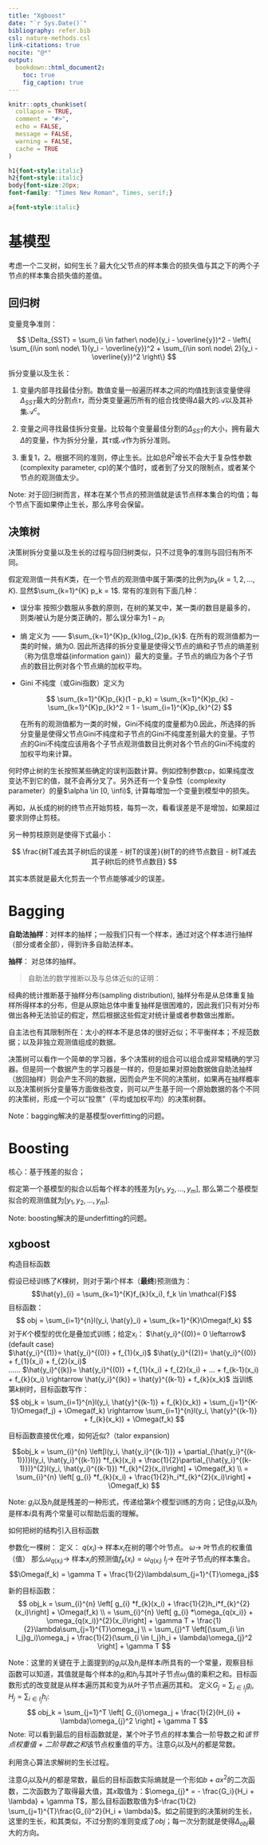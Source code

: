 ```yaml
---
title: "Xgboost"
date: "`r Sys.Date()`"
bibliography: refer.bib
csl: nature-methods.csl
link-citations: true
nocite: "@*"
output: 
  bookdown::html_document2:
    toc: true
    fig_caption: true 
---
```


```r
knitr::opts_chunk$set(
  collapse = TRUE,
  comment = "#>",
  echo = FALSE,
  message = FALSE,
  warning = FALSE,
  cache = TRUE
)
```

```css

h1{font-style:italic}
h2{font-style:italic}
body{font-size:20px;
font-family: "Times New Roman", Times, serif;}

a{font-style:italic}
```

# 基模型

考虑一个二叉树，如何生长？最大化父节点的样本集合的损失值与其之下的两个子节点的样本集合损失值的差值。

## 回归树

变量竞争准则：

$$
\Delta_{SST} = \sum_{i \in father\ node}(y_i - \overline{y})^2 - \left\{ \sum_{i\in son\ node\ 1}(y_i - \overline{y})^2 + \sum_{i\in son\ node\ 2}(y_i - \overline{y})^2 \right\}
$$

拆分变量以及生长：

1. 变量内部寻找最佳分割。数值变量一般遍历样本之间的均值找到该变量使得$\Delta_{SST}$最大的分割点$\tau$，而分类变量遍历所有的组合找使得$\Delta$最大的$\mathcal{A}$以及其补集$\mathcal{A}^c$。

2. 变量之间寻找最佳拆分变量。比较每个变量最佳分割的$\Delta_{SST}$的大小，拥有最大$\Delta$的变量，作为拆分分量，其$\tau$或$\mathcal{A}$作为拆分准则。

3. 重复1，2。根据不同的准则，停止生长。比如总$R^2$增长不会大于复杂性参数(complexity parameter, cp)的某个值时，或者到了分叉的限制点，或者某个节点的观测值太少。

Note: 对于回归树而言，样本在某个节点的预测值就是该节点样本集合的均值；每个节点下面如果停止生长，那么序号会保留。

## 决策树

决策树拆分变量以及生长的过程与回归树类似，只不过竞争的准则与回归有所不同。

假定观测值一共有$K$类，在一个节点的观测值中属于第$i$类的比例为$p_k(k = 1, 2, ..., K)$. 显然$\sum_{k=1}^{K} p_k = 1$. 常有的准则有下面几种：

- 误分率 按照少数服从多数的原则，在树的某叉中，某一类$i$的数目是最多的，则类$i$被认为是分类正确的，那么误分率为$1 - p_i$
  
- 熵 定义为 ——  $\sum_{k=1}^{K}p_{k}log_{2}p_{k}$. 在所有的观测值都为一类的时候，熵为0. 因此所选择的拆分变量是使得父节点的熵和子节点的熵差别（称为信息增益(information gain)）最大的变量。子节点的熵应为各个子节点的数目比例对各个节点熵的加权平均。
  
- Gini 不纯度（或Gini指数）定义为

  $$
  \sum_{k=1}^{K}p_{k}(1 -  p_k) = \sum_{k=1}^{K}p_{k} - \sum_{k=1}^{K}p_{k}^2 = 1 - \sum_{i=1}^{K}p_{k}^{2}
  $$

  在所有的观测值都为一类的时候，Gini不纯度的度量都为0.因此，所选择的拆分变量是使得父节点Gini不纯度和子节点的Gini不纯度差别最大的变量。子节点的Gini不纯度应该用各个子节点观测值数目比例对各个节点的Gini不纯度的加权平均来计算。

何时停止树的生长按照某些确定的误判函数计算。例如控制参数cp，如果纯度改变达不到它的值，就不会再分叉了。另外还有一个复杂性（complexity parameter）的量$\alpha \in [0, \infi)$, 计算每增加一个变量到模型中的损失。

再如，从长成的树的终节点开始剪枝，每剪一次，看看误差是不是增加，如果超过要求则停止剪枝。

另一种剪枝原则是使得下式最小：

$$
\frac{树T减去其子树t后的误差 - 树T的误差}{树T的的终节点数目 - 树T减去其子树t后的终节点数目}
$$

其实本质就是最大化剪去一个节点能够减少的误差。


# Bagging

**自助法抽样**：对样本的抽样；一般我们只有一个样本，通过对这个样本进行抽样（部分或者全部），得到许多自助法样本。

**抽样**： 对总体的抽样。

> 自助法的数学推断以及与总体近似的证明：

经典的统计推断基于抽样分布(sampling distribution), 抽样分布是从总体重复抽样所得样本的分布，但是从原始总体中重复抽样是很困难的，因此我们只有对分布做出各种无法验证的假定，然后根据这些假定对统计量或者参数做出推断。

自主法也有其限制所在：太小的样本不是总体的很好近似；不平衡样本；不规范数据；以及非独立观测值组成的数据。

决策树可以看作一个简单的学习器，多个决策树的组合可以组合成非常精确的学习器。但是同一个数据产生的学习器是一样的，但是如果对原始数据做自助法抽样（放回抽样）则会产生不同的数据，因而会产生不同的决策树，如果再在抽样概率以及决策树拆分变量等方面做些改变，则可以产生基于同一个原始数据的各个不同的决策树，形成一个可以“投票”（平均或加权平均）的决策树群。

Note：bagging解决的是基模型overfitting的问题。

# Boosting

核心：基于残差的拟合；

假定第一个基模型的拟合以后每个样本的残差为$[y_1, y_2, ..., y_m]$, 那么第二个基模型拟合的观测值就为$[y_1, y_2, ..., y_m]$.

Note: boosting解决的是underfitting的问题。

## xgboost  

构造目标函数

假设已经训练了$K$棵树，则对于第$i$个样本（**最终**)预测值为：
$$\hat{y}_{i} = \sum_{k=1}^{K}f_{k}(x_i), f_k \in \mathcal{F}$$
目标函数：
$$
 obj = \sum_{i=1}^{n}l(y_i, \hat{y}_i) + \sum_{k=1}^{K}\Omega(f_k)
$$
对于$K$个模型的优化是叠加式训练；给定$x_i$：
$\hat{y_i}^{(0)}= 0 \leftarrow$ (default case)  
$\hat{y_i}^{(1)}= \hat{y_i}^{(0)} + f_{1}(x_i)$
$\hat{y_i}^{(2)}= \hat{y_i}^{(0)} + f_{1}(x_i) + f_{2}(x_i)$  
......
$\hat{y_i}^{(k)}= \hat{y_i}^{(0)} + f_{1}(x_i) + f_{2}(x_i) + ... + f_{k-1}(x_i) + f_{k}(x_i) \rightarrow \hat{y_i}^{(k)} = \hat{y}^{(k-1)} + f_{k}(x_k)$ 
当训练第$k$树时，目标函数写作：
$$
obj_k = \sum_{i=1}^{n}l(y_i, \hat{y}^{(k-1)} + f_{k}(x_k)) + \sum_{j=1}^{K-1}\Omega(f_j) + \Omega(f_k) \rightarrow  \sum_{i=1}^{n}l(y_i, \hat{y}^{(k-1)} + f_{k}(x_k)) +  \Omega(f_k)
$$

目标函数直接优化难，如何近似?（talor expansion)

$$obj_k = \sum_{i}^{n} \left[l(y_i, \hat{y_i}^{(k-1)}) + \partial_{\hat{y_i}^{(k-1)})}l(y_i, \hat{y_i}^{(k-1)}) *f_{k}(x_i) + \frac{1}{2}\partial_{\hat{y_i}^{(k-1)})}^{2}l(y_i, \hat{y_i}^{(k-1)}) *f_{k}^{2}(x_i)\right] + \Omega(f_k)  \\
= \sum_{i}^{n} \left[ g_{i} *f_{k}(x_i) + \frac{1}{2}h_i*f_{k}^{2}(x_i)\right] + \Omega(f_k)
$$

Note: $g_i$以及$h_i$就是残差的一种形式，传递给第$k$个模型训练的方向；记住$g_i$以及$h_i$是样本$i$具有两个常量可以帮助后面的理解。

如何把树的结构引入目标函数

参数化一棵树：
定义：
$q(x_i) \rightarrow$ 样本$x_i$在树的哪个叶节点。
$\omega \rightarrow$ 叶节点的权重值（值）
那么$\omega_{q(x_i)} \rightarrow$ 样本$x_i$的预测值$f_k(x_i) = \omega_{q(x_i)}$
$I_j \rightarrow$ 在叶子节点$j$的样本集合。
$$\Omega(f_k) = \gamma T + \frac{1}{2}\lambda\sum_{j=1}^{T}\omega_j$$

新的目标函数：
$$
  obj_k = \sum_{i}^{n} \left[ g_{i} *f_{k}(x_i) + \frac{1}{2}h_i*f_{k}^{2}(x_i)\right] + \Omega(f_k) \\ = \sum_{i}^{n} \left[ g_{i} *\omega_{q(x_i)} + \omega_{q(x_i)}^{2}(x_i)\right] + \gamma T + \frac{1}{2}\lambda\sum_{j=1}^{T}\omega_j \\ = \sum_{j}^T \left[(\sum_{i \in I_j}g_i)\omega_j + \frac{1}{2}(\sum_{i \in I_j}h_i + \lambda)\omega_{j}^2 \right] + \gamma T
$$

Note：这里的关键在于上面提到的$g_i$以及$h_i$是样本$i$所具有的一个常量，观察目标函数可以知道，其值就是每个样本的$g_i$和$h_i$与其叶子节点$\omega_j$值的乘积之和。目标函数形式的改变就是从样本遍历其和变为从叶子节点遍历其和。
定义$G_j = \sum_{i \in I_j}g_{i}$, $H_j = \sum_{i \in I_j}h_{i}$:
$$
obj_k = \sum_{j=1}^T \left[ G_{i}\omega_j + \frac{1}{2}(H_{i} + \lambda)\omega_{j}^2 \right] + \gamma T
$$
Note: 可以看到最后的目标函数就是，某个叶子节点的样本集合一阶导数之和*该节点权重值 + 二阶导数之和*该节点权重值的平方。注意$G_i$以及$H_i$的都是常数。

利用贪心算法求解树的生长过程。

注意$G_i$以及$H_i$的都是常数，最后的目标函数实际熵就是一个形如$b + ax^2$的二次函数，二次函数为了取得最大值，其$x$取值为：$\omega_{j}* = - \frac{G_i}{H_i + \lambda} + \gamma T$，那么目标函数取值为$-\frac{1}{2} \sum_{j=1}^{T}\frac{G_{i}^2}{H_i + \lambda}$。如之前提到的决策树的生长，这里的生长，和其类似，不过分割的准则变成了$obj$；每一次分割就是使得$\Delta_{obj}$最大的方向。
